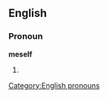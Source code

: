 ==English==

===Pronoun===
'''meself'''

# {{nonstandard|or|dialectal}} {{alternative form of|myself}}

[[Category:English pronouns]]